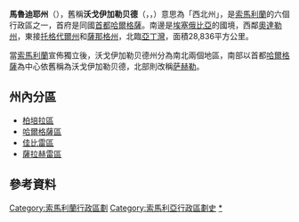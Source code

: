 {{noteTA
|1=zh-cn:索马里;zh-tw:索馬利亞;zh-hk:索馬里;
|G1=Country
|2=zh-cn:意属;zh-tw:義屬;zh-hk:意屬;
}}
{{Infobox province
|name                   =馬魯迪耶州
|native_name            =
|other_name             =
|nickname               = 
|motto                  = 
|settlement_type        =[[索馬利蘭行政區劃|州]]
|image_skyline          =
|imagesize              = 
|image_caption          =
|image_flag             = 
|image_seal             = 
|image_shield           = 
|image_map              =Marodijeh in Somaliland.svg
|mapsize                = 
|map_caption            =馬魯迪耶州在索馬利蘭的位置
|coordinates_display    =inline,title
|coordinates_region     =SO
|subdivision_type       =[[世界政區索引|主权国家]]
|subdivision_name       = {{flag|Somalia}}{{smaller|（[[De_jure|法律上]]）}}<br />{{flag|Somaliland}}{{smaller|（[[De_facto|實際上]]）}}
|subdivision_type1      =
|subdivision_name1      =
|seat_type              =首府
|seat                   =[[哈尔格萨|哈尔格萨]]
|government_type        = 
|leader_title           =
|leader_name            = 
|established_title      =  
|established_date       = 
|area_magnitude         = 
|area_total_km2         =
|population_as_of       = 
|population_note        = 
|population_total       =
|population_density_km2 = 
|timezone               =[[東非時間|EAT]]
|utc_offset             = +3
|latd=6|latm=6|lats=47|latNS=N
|longd=47|longm=59|longs=17|longEW=E	
|elevation_m            = 
|elevation_ft           = 
|postal_code_type       =  
|postal_code            =
|area_code              =
|website                = 
|footnotes              = 
|blank_name_sec2          = [[人類發展指數|HDI]]（2017）
|blank_info_sec2          = 0.442<ref name="GlobalDataLab">{{Cite web|url=https://hdi.globaldatalab.org/areadata/shdi/|title=Sub-national HDI - Area Database - Global Data Lab|website=hdi.globaldatalab.org|language=en|access-date=2018-09-13|archive-date=2018-09-23|archive-url=https://web.archive.org/web/20180923120638/https://hdi.globaldatalab.org/areadata/shdi/|dead-url=no}}</ref><br/>{{color|#500|低}} · [[索馬利亞各州人類發展指數列表|全國第2位]] 
}}
'''馬魯迪耶州'''（{{lang-so|'''Maroodi Jeex'''}}），舊稱'''沃戈伊加勒贝德'''（{{lang-so|'''Woqooyi Galbeed'''}}，{{lang-ar|'''وقوي غلبيد'''}}，''{{Unicode|Wūqūy Ghalbayd}}''）意思為「西北州」，是[[索馬利蘭|索馬利蘭]]的六個行政區之一，首府是同國[[首都|首都]][[哈爾格薩|哈爾格薩]]。南邊是[[埃塞俄比亞|埃塞俄比亞]]的國境，西鄰[[奧達勒州|奧達勒州]]，東接[[托格代爾州|托格代爾州]]和[[薩那格州|薩那格州]]，北臨[[亞丁灣|亞丁灣]]，面積28,836平方公里。

當[[索馬利蘭|索馬利蘭]]宣佈獨立後，沃戈伊加勒贝德州分為南北兩個地區，南部以首都[[哈爾格薩|哈爾格薩]]為中心依舊稱為沃戈伊加勒贝德，北部則改稱[[萨赫勒_(索马里兰)|萨赫勒]]。

== 州內分區 ==
*[[柏培拉區|柏培拉區]]
*[[哈爾格薩區|哈爾格薩區]]
*[[佳比雷區|佳比雷區]]
*[[薩拉赫雷區|薩拉赫雷區]]

== 參考資料 ==
{{reflist}}

{{索马里行政区划}}
[[Category:索馬利蘭行政區劃|Category:索馬利蘭行政區劃]]
[[Category:索馬利亞行政區劃史|Category:索馬利亞行政區劃史]]
[[Category:馬魯迪耶州|*]]